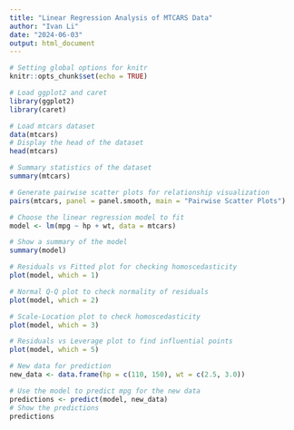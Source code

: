 ```yaml
---
title: "Linear Regression Analysis of MTCARS Data"
author: "Ivan Li"
date: "2024-06-03"
output: html_document
---
```


```r
# Setting global options for knitr
knitr::opts_chunk$set(echo = TRUE)
```

```r
# Load ggplot2 and caret
library(ggplot2)
library(caret)

# Load mtcars dataset
data(mtcars)
# Display the head of the dataset
head(mtcars)

```

```r
# Summary statistics of the dataset
summary(mtcars)

# Generate pairwise scatter plots for relationship visualization
pairs(mtcars, panel = panel.smooth, main = "Pairwise Scatter Plots")

# Choose the linear regression model to fit
model <- lm(mpg ~ hp + wt, data = mtcars)

# Show a summary of the model
summary(model)

# Residuals vs Fitted plot for checking homoscedasticity
plot(model, which = 1)

# Normal Q-Q plot to check normality of residuals
plot(model, which = 2)

# Scale-Location plot to check homoscedasticity
plot(model, which = 3)

# Residuals vs Leverage plot to find influential points
plot(model, which = 5)

# New data for prediction
new_data <- data.frame(hp = c(110, 150), wt = c(2.5, 3.0))

# Use the model to predict mpg for the new data
predictions <- predict(model, new_data)
# Show the predictions
predictions

```



